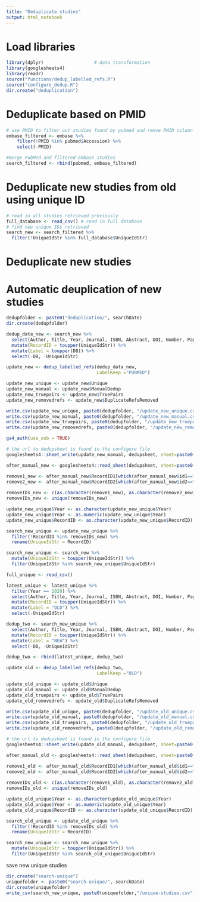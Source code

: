 ```yaml
---
title: "Deduplicate studies"
output: html_notebook
---
```


# Load libraries

```r
library(dplyr)                   # data transformation
library(googlesheets4)
library(readr)
source("functions/dedup_labelled_refs.R")
source("configure_dedup.R")
dir.create("deduplication")
```

# Deduplicate based on PMID

```r
# use PMID to filter out studies found by pubmed and remve PMID column
embase_filtered <- embase %>%
    filter(!PMID %in% pubmed$Accession) %>%
    select(-PMID)

#merge PubMed and filtered Embase studies
search_filtered <- rbind(pubmed, embase_filtered)
```

# Deduplicate new studies from old using unique ID

```r
# read in all studies retrieved previously
full_database <- read_csv() # read in full database
# find new unique IDs retrieved
search_new <- search_filtered %>%
  filter(!UniqueIdStr %in% full_database$UniqueIdStr)
```

# Deduplicate new studies

# Automatic deuplication of new studies

```r
dedupfolder <- paste0("deduplication/", searchDate)
dir.create(dedupfolder)

dedup_data_new <- search_new %>%
  select(Author, Title, Year, Journal, ISBN, Abstract, DOI, Number, Pages, Volume, UniqueIdStr, DB) %>%
  mutate(RecordID = toupper(UniqueIdStr)) %>%
  mutate(Label = toupper(DB)) %>%
  select(-DB, -UniqueIdStr)

update_new <- dedup_labelled_refs(dedup_data_new,
                                  LabelKeep ="PUBMED")

update_new_unique <- update_new$Unique
update_new_manual <- update_new$ManualDedup 
update_new_truepairs <- update_new$TruePairs
update_new_removedrefs <- update_new$DuplicateRefsRemoved

write.csv(update_new_unique, paste0(dedupfolder, "/update_new_unique.csv"))
write.csv(update_new_manual, paste0(dedupfolder, "/update_new_manual.csv"))
write.csv(update_new_truepairs, paste0(dedupfolder, "/update_new_truepairs.csv"))
write.csv(update_new_removedrefs, paste0(dedupfolder, "/update_new_removedrefs.csv"))

gs4_auth(use_oob = TRUE)

# the url to dedupsheet is found in the configure file
googlesheets4::sheet_write(update_new_manual, dedupsheet, sheet=paste0("manualdedup_new_",searchDate))
```

```r
after_manual_new <- googlesheets4::read_sheet(dedupsheet, sheet=paste0("manualdedup_new_",searchDate))

remove1_new <- after_manual_new$RecordID1[which(after_manual_new$id1=="remove")]
remove2_new <- after_manual_new$RecordID2[which(after_manual_new$id2=="remove")]         
     
removeIDs_new <- c(as.character(remove1_new), as.character(remove2_new))                    
removeIDs_new <- unique(removeIDs_new)

update_new_unique$Year <- as.character(update_new_unique$Year)
update_new_unique$Year <- as.numeric(update_new_unique$Year)
update_new_unique$RecordID <- as.character(update_new_unique$RecordID)

search_new_unique <- update_new_unique %>%
  filter(!RecordID %in% removeIDs_new) %>%
  rename(UniqueIdStr = RecordID)

search_new_unique <- search_new %>%
  mutate(UniqueIdStr = toupper(UniqueIdStr)) %>%
  filter(UniqueIdStr %in% search_new_unique$UniqueIdStr)
```


```r
full_unique <- read_csv()

latest_unique <- latest_unique %>%
  filter(Year == 2020) %>%
  select(Author, Title, Year, Journal, ISBN, Abstract, DOI, Number, Pages, Volume, UniqueIdStr) %>%
  mutate(RecordID = toupper(UniqueIdStr)) %>%
  mutate(Label = "OLD") %>%
  select(-UniqueIdStr)

dedup_two <- search_new_unique %>%
  select(Author, Title, Year, Journal, ISBN, Abstract, DOI, Number, Pages, Volume, UniqueIdStr, DB) %>%
  mutate(RecordID = toupper(UniqueIdStr)) %>%
  mutate(Label = "NEW") %>%
  select(-DB, -UniqueIdStr)

dedup_two <- rbind(latest_unique, dedup_two)

update_old <- dedup_labelled_refs(dedup_two,
                                  LabelKeep ="OLD")

update_old_unique <- update_old$Unique
update_old_manual <- update_old$ManualDedup 
update_old_truepairs <- update_old$TruePairs
update_old_removedrefs <- update_old$DuplicateRefsRemoved

write.csv(update_old_unique, paste0(dedupfolder, "/update_old_unique.csv"))
write.csv(update_old_manual, paste0(dedupfolder, "/update_old_manual.csv"))
write.csv(update_old_truepairs, paste0(dedupfolder, "/update_old_truepairs.csv"))
write.csv(update_old_removedrefs, paste0(dedupfolder, "/update_old_removedrefs.csv"))

# the url to dedupsheet is found in the configure file
googlesheets4::sheet_write(update_old_manual, dedupsheet, sheet=paste0("manualdedup_old_",searchDate))
```

```r
after_manual_old <- googlesheets4::read_sheet(dedupsheet, sheet=paste0("manualdedup_old_",searchDate))

remove1_old <- after_manual_old$RecordID1[which(after_manual_old$id1=="remove")]
remove2_old <- after_manual_old$RecordID2[which(after_manual_old$id2=="remove")]         
     
removeIDs_old <- c(as.character(remove1_old), as.character(remove2_old))                    
removeIDs_old <- unique(removeIDs_old)

update_old_unique$Year <- as.character(update_old_unique$Year)
update_old_unique$Year <- as.numeric(update_old_unique$Year)
update_old_unique$RecordID <- as.character(update_old_unique$RecordID)

search_old_unique <- update_old_unique %>%
  filter(!RecordID %in% removeIDs_old) %>%
  rename(UniqueIdStr = RecordID)

search_new_unique <- search_new_unique %>%
  mutate(UniqueIdStr = toupper(UniqueIdStr)) %>%
  filter(UniqueIdStr %in% search_old_unique$UniqueIdStr)
```

save new unique studies

```r
dir.create("search-unique")
uniquefolder <- paste0("search-unique/", searchDate)
dir.create(uniquefolder)
write_csv(search_new_unique, paste0(uniquefolder,"/unique-studies.csv"))
```

